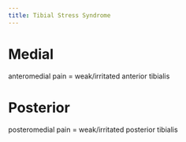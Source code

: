 ```yaml
---
title: Tibial Stress Syndrome
---
```


# Medial
 anteromedial pain = weak/irritated anterior tibialis


# Posterior

posteromedial pain = weak/irritated posterior tibialis